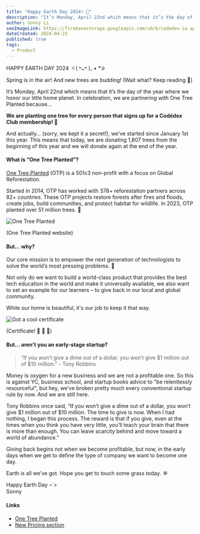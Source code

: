 ```yaml
---
title: "Happy Earth Day 2024! 🌳"
description: "It’s Monday, April 22nd which means that it’s the day of the year where we honor our little home planet. In celebration, we are partnering with One Tree Planted!"
author: Sonny Li
seoImageLink: https://firebasestorage.googleapis.com/v0/b/codedex-io.appspot.com/o/blogs%2Fearth-day-2024%2Fbanner.png?alt=media&token=aa3fdb41-60ec-4179-84e3-8786abcbd3de
dateCreated: 2024-04-23
published: true
tags:
  - Product
---
```


HAPPY EARTH DAY 2024 ヾ( ˃ᴗ˂ )◞ • *✰ 

Spring is in the air! And new trees are budding! (Wait what? Keep reading 👀) 

It’s Monday, April 22nd which means that it’s the day of the year where we honor our little home planet. In celebration, we are partnering with One Tree Planted because…

**We are planting one tree for every person that signs up for a Codédex Club membership! 🌱**

And actually… (sorry, we kept it a secret!), we’ve started since January 1st this year. This means that today, we are donating 1,807 trees from the beginning of this year and we will donate again at the end of the year. 

#### What is “One Tree Planted”?

[One Tree Planted](https://onetreeplanted.org) (OTP) is a 501c3 non-profit with a focus on Global Reforestation. 

Started in 2014, OTP has worked with 378+ reforestation partners across 82+ countries. These OTP projects restore forests after fires and floods, create jobs, build communities, and protect habitat for wildlife. In 2023, OTP planted over 51 million trees. 🌳

![One Tree Planted](https://i.imgur.com/DTrkCdU.png)
<div style={{textAlign: "center"}}>(One Tree Planted website)</div>

#### But... why?

Our core mission is to empower the next generation of technologists to solve the world’s most pressing problems. 🌟

Not only do we want to build a world-class product that provides the best tech education in the world and make it universally available, we also want to set an example for our learners – to give back in our local and global community.

While our home is beautiful, it's our job to keep it that way.

![Got a cool certificate](https://i.imgur.com/K2xjKgh.png)
<div style={{textAlign: "center"}}>(Certificate! 🫶 🫶 🫶)</div>

#### But... aren't you an early-stage startup?

> “If you won’t give a dime out of a dollar, you won’t give $1 million out of $10 million.” - Tony Robbins

Money is oxygen for a new business and we are not a profitable one. So this is against YC, business school, and startup books advice to "be relentlessly resourceful", but hey, we’ve broken pretty much every conventional startup rule by now. And we are still here.

Tony Robbins once said, “If you won’t give a dime out of a dollar, you won’t give $1 million out of $10 million. The time to give is now. When I had nothing, I began this process. The reward is that if you give, even at the times when you think you have very little, you’ll teach your brain that there is more than enough. You can leave scarcity behind and move toward a world of abundance.”

Giving back begins not when we become profitable, but now, in the early days when we get to define the type of company we want to become one day.

Earth is all we’ve got. Hope you get to touch some grass today. ☀️

Happy Earth Day ⋆˙⟡  
Sonny

#### Links

- [One Tree Planted](https://onetreeplanted.org)
- [New Pricing section](https://www.codedex.io/pricing)
